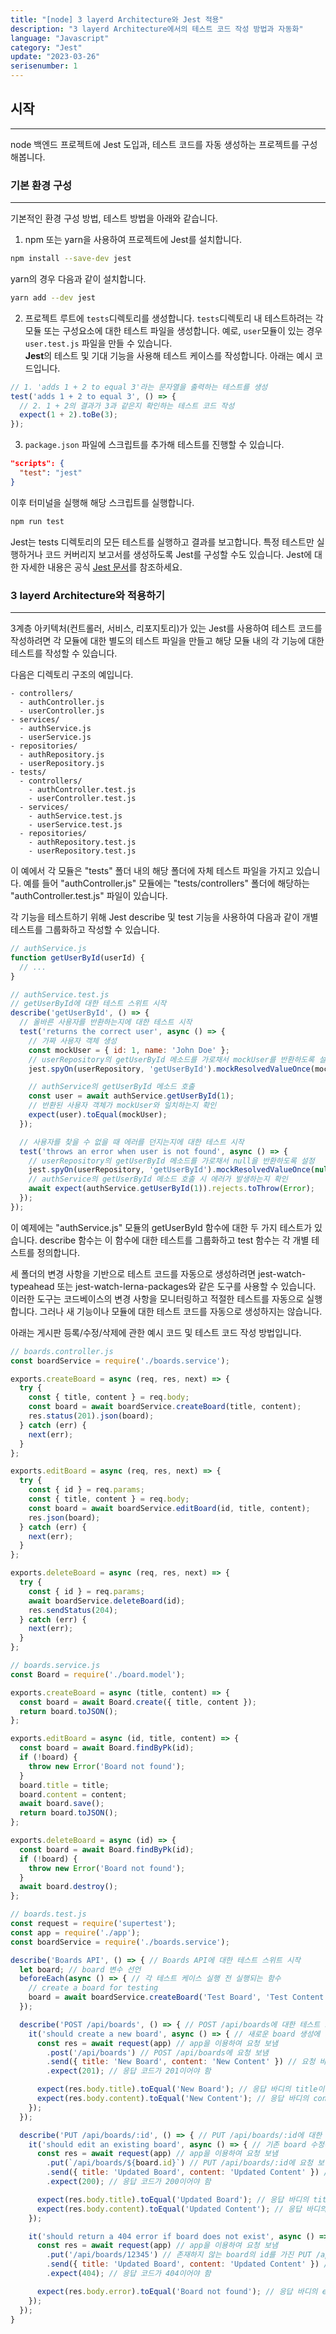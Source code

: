 ```yaml
---
title: "[node] 3 layerd Architecture와 Jest 적용"
description: "3 layerd Architecture에서의 테스트 코드 작성 방법과 자동화"
language: "Javascript"
category: "Jest"
update: "2023-03-26"
serisenumber: 1
---
```

## 시작
---
node 백엔드 프로젝트에 Jest 도입과, 테스트 코드를 자동 생성하는 프로젝트를 구성해봅니다.

### 기본 환경 구성
---
기본적인 환경 구성 방법, 테스트 방법을 아래와 같습니다.  

1. npm 또는 yarn을 사용하여 프로젝트에 Jest를 설치합니다.
```bash
npm install --save-dev jest
```
yarn의 경우 다음과 같이 설치합니다.
```bash
yarn add --dev jest
```

2. 프로젝트 루트에 `tests`디렉토리를 생성합니다. `tests`디렉토리 내 테스트하려는 각 모듈 또는 구성요소에 대한 테스트 파일을 생성합니다. 예로, `user`모듈이 있는 경우 `user.test.js` 파일을 만들 수 있습니다.  
**Jest**의 테스트 및 기대 기능을 사용해 테스트 케이스를 작성합니다. 아래는 예시 코드입니다.
```js
// 1. 'adds 1 + 2 to equal 3'라는 문자열을 출력하는 테스트를 생성
test('adds 1 + 2 to equal 3', () => { 
  // 2. 1 + 2의 결과가 3과 같은지 확인하는 테스트 코드 작성
  expect(1 + 2).toBe(3); 
});
```

3. `package.json` 파일에 스크립트를 추가해 테스트를 진행할 수 있습니다.
```json
"scripts": {
  "test": "jest"
}
```
이후 터미널을 실행해 해당 스크립트를 실행합니다.
```bash
npm run test
```
Jest는 tests 디렉토리의 모든 테스트를 실행하고 결과를 보고합니다. 특정 테스트만 실행하거나 코드 커버리지 보고서를 생성하도록 Jest를 구성할 수도 있습니다. Jest에 대한 자세한 내용은 공식 [Jest 문서](https://jestjs.io/docs/getting-started)를 참조하세요.

### 3 layerd Architecture와 적용하기
---
3계층 아키텍처(컨트롤러, 서비스, 리포지토리)가 있는 Jest를 사용하여 테스트 코드를 작성하려면 각 모듈에 대한 별도의 테스트 파일을 만들고 해당 모듈 내의 각 기능에 대한 테스트를 작성할 수 있습니다.  

다음은 디렉토리 구조의 예입니다.

```text
- controllers/
  - authController.js
  - userController.js
- services/
  - authService.js
  - userService.js
- repositories/
  - authRepository.js
  - userRepository.js
- tests/
  - controllers/
    - authController.test.js
    - userController.test.js
  - services/
    - authService.test.js
    - userService.test.js
  - repositories/
    - authRepository.test.js
    - userRepository.test.js
```
이 예에서 각 모듈은 "tests" 폴더 내의 해당 폴더에 자체 테스트 파일을 가지고 있습니다. 예를 들어 "authController.js" 모듈에는 "tests/controllers" 폴더에 해당하는 "authController.test.js" 파일이 있습니다.

각 기능을 테스트하기 위해 Jest describe 및 test 기능을 사용하여 다음과 같이 개별 테스트를 그룹화하고 작성할 수 있습니다.
```js
// authService.js
function getUserById(userId) {
  // ...
}

// authService.test.js
// getUserById에 대한 테스트 스위트 시작
describe('getUserById', () => {
  // 올바른 사용자를 반환하는지에 대한 테스트 시작
  test('returns the correct user', async () => {
    // 가짜 사용자 객체 생성
    const mockUser = { id: 1, name: 'John Doe' };
    // userRepository의 getUserById 메소드를 가로채서 mockUser를 반환하도록 설정
    jest.spyOn(userRepository, 'getUserById').mockResolvedValueOnce(mockUser); 

    // authService의 getUserById 메소드 호출
    const user = await authService.getUserById(1); 
    // 반환된 사용자 객체가 mockUser와 일치하는지 확인
    expect(user).toEqual(mockUser); 
  });

  // 사용자를 찾을 수 없을 때 에러를 던지는지에 대한 테스트 시작
  test('throws an error when user is not found', async () => { 
    // userRepository의 getUserById 메소드를 가로채서 null을 반환하도록 설정
    jest.spyOn(userRepository, 'getUserById').mockResolvedValueOnce(null); 
    // authService의 getUserById 메소드 호출 시 에러가 발생하는지 확인
    await expect(authService.getUserById(1)).rejects.toThrow(Error); 
  });
});
```
이 예제에는 "authService.js" 모듈의 getUserById 함수에 대한 두 가지 테스트가 있습니다. describe 함수는 이 함수에 대한 테스트를 그룹화하고 test 함수는 각 개별 테스트를 정의합니다.

세 폴더의 변경 사항을 기반으로 테스트 코드를 자동으로 생성하려면 jest-watch-typeahead 또는 jest-watch-lerna-packages와 같은 도구를 사용할 수 있습니다. 이러한 도구는 코드베이스의 변경 사항을 모니터링하고 적절한 테스트를 자동으로 실행합니다. 그러나 새 기능이나 모듈에 대한 테스트 코드를 자동으로 생성하지는 않습니다.

아래는 게시판 등록/수정/삭제에 관한 예시 코드 및 테스트 코드 작성 방법입니다.
```js
// boards.controller.js
const boardService = require('./boards.service');

exports.createBoard = async (req, res, next) => {
  try {
    const { title, content } = req.body;
    const board = await boardService.createBoard(title, content);
    res.status(201).json(board);
  } catch (err) {
    next(err);
  }
};

exports.editBoard = async (req, res, next) => {
  try {
    const { id } = req.params;
    const { title, content } = req.body;
    const board = await boardService.editBoard(id, title, content);
    res.json(board);
  } catch (err) {
    next(err);
  }
};

exports.deleteBoard = async (req, res, next) => {
  try {
    const { id } = req.params;
    await boardService.deleteBoard(id);
    res.sendStatus(204);
  } catch (err) {
    next(err);
  }
};

// boards.service.js
const Board = require('./board.model');

exports.createBoard = async (title, content) => {
  const board = await Board.create({ title, content });
  return board.toJSON();
};

exports.editBoard = async (id, title, content) => {
  const board = await Board.findByPk(id);
  if (!board) {
    throw new Error('Board not found');
  }
  board.title = title;
  board.content = content;
  await board.save();
  return board.toJSON();
};

exports.deleteBoard = async (id) => {
  const board = await Board.findByPk(id);
  if (!board) {
    throw new Error('Board not found');
  }
  await board.destroy();
};

// boards.test.js
const request = require('supertest');
const app = require('./app');
const boardService = require('./boards.service');

describe('Boards API', () => { // Boards API에 대한 테스트 스위트 시작
  let board; // board 변수 선언
  beforeEach(async () => { // 각 테스트 케이스 실행 전 실행되는 함수
    // create a board for testing
    board = await boardService.createBoard('Test Board', 'Test Content'); // boardService를 이용하여 테스트용 board 생성
  });

  describe('POST /api/boards', () => { // POST /api/boards에 대한 테스트 스위트 시작
    it('should create a new board', async () => { // 새로운 board 생성에 대한 테스트 케이스
      const res = await request(app) // app을 이용하여 요청 보냄
        .post('/api/boards') // POST /api/boards에 요청 보냄
        .send({ title: 'New Board', content: 'New Content' }) // 요청 바디에 title과 content를 담아 보냄
        .expect(201); // 응답 코드가 201이어야 함

      expect(res.body.title).toEqual('New Board'); // 응답 바디의 title이 'New Board'와 같아야 함
      expect(res.body.content).toEqual('New Content'); // 응답 바디의 content가 'New Content'와 같아야 함
    });
  });

  describe('PUT /api/boards/:id', () => { // PUT /api/boards/:id에 대한 테스트 스위트 시작
    it('should edit an existing board', async () => { // 기존 board 수정에 대한 테스트 케이스
      const res = await request(app) // app을 이용하여 요청 보냄
        .put(`/api/boards/${board.id}`) // PUT /api/boards/:id에 요청 보냄
        .send({ title: 'Updated Board', content: 'Updated Content' }) // 요청 바디에 수정할 title과 content를 담아 보냄
        .expect(200); // 응답 코드가 200이어야 함

      expect(res.body.title).toEqual('Updated Board'); // 응답 바디의 title이 'Updated Board'와 같아야 함
      expect(res.body.content).toEqual('Updated Content'); // 응답 바디의 content가 'Updated Content'와 같아야 함
    });

    it('should return a 404 error if board does not exist', async () => { // 존재하지 않는 board 수정에 대한 테스트 케이스
      const res = await request(app) // app을 이용하여 요청 보냄
        .put('/api/boards/12345') // 존재하지 않는 board의 id를 가진 PUT /api/boards/:id에 요청 보냄
        .send({ title: 'Updated Board', content: 'Updated Content' }) // 요청 바디에 수정할 title과 content를 담아 보냄
        .expect(404); // 응답 코드가 404이어야 함

      expect(res.body.error).toEqual('Board not found'); // 응답 바디의 error가 'Board not found'와 같아야 함
    });
  });
}
```